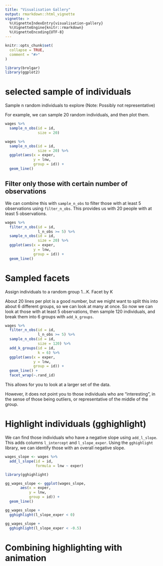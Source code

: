 ```yaml
---
title: "Visualisation Gallery"
output: rmarkdown::html_vignette
vignette: >
  %\VignetteIndexEntry{visualisation-gallery}
  %\VignetteEngine{knitr::rmarkdown}
  %\VignetteEncoding{UTF-8}
---
```


```r
knitr::opts_chunk$set(
  collapse = TRUE,
  comment = "#>"
)
```

```r
library(brolgar)
library(ggplot2)
```

# selected sample of individuals

Sample n random individuals to explore
(Note: Possibly not representative)

For example, we can sample 20 random individuals, and then plot them.

```r

wages %>%
  sample_n_obs(id = id,
               size = 20)

wages %>%
  sample_n_obs(id = id,
               size = 20) %>%
  ggplot(aes(x = exper,
             y = lnw,
             group = id)) + 
  geom_line()


```

## Filter only those with certain number of observations

We can combine this with `sample_n_obs` to filter those with at least 5 observations using `filter_n_obs`. This provides us with 20 people with at least 5 observations.

```r
wages %>%
  filter_n_obs(id = id,
               l_n_obs >= 5) %>%
  sample_n_obs(id = id,
               size = 20) %>%
  ggplot(aes(x = exper,
             y = lnw,
             group = id)) + 
  geom_line()
```

# Sampled facets
Assign individuals to a random group 1...K.
Facet by K

About 20 lines per plot is a good number, but we might want to split this into about 6 different groups, so we can look at many at once. So now we can look at those with at least 5 observations, then sample 120 individuals, and break them into 6 groups with `add_k_groups`. 

```r

wages %>%
  filter_n_obs(id = id,
               l_n_obs >= 5) %>%
  sample_n_obs(id = id,
               size = 120) %>%
  add_k_groups(id = id,
               k = 6) %>%
  ggplot(aes(x = exper,
             y = lnw,
             group = id)) + 
  geom_line() + 
  facet_wrap(~.rand_id)

```

This allows for you to look at a larger set of the data.

However, it does not point you to those individuals who are "interesting", in the sense of those being outliers, or representative of the middle of the group.

# Highlight individuals (gghighlight)

We can find those individuals who have a negative slope using `add_l_slope`.
This adds columns `l_intercept` and `l_slope_exper`. Using the `gghighlight` library, we can identify those with an overall negative slope.

```r

wages_slope <- wages %>%
  add_l_slope(id = id,
              formula = lnw ~ exper)

library(gghighlight)

gg_wages_slope <- ggplot(wages_slope,
       aes(x = exper,
           y = lnw,
           group = id)) + 
  geom_line() 

gg_wages_slope + 
  gghighlight(l_slope_exper < 0)

gg_wages_slope + 
  gghighlight(l_slope_exper < -0.5)

```

# Combining highlighting with animation